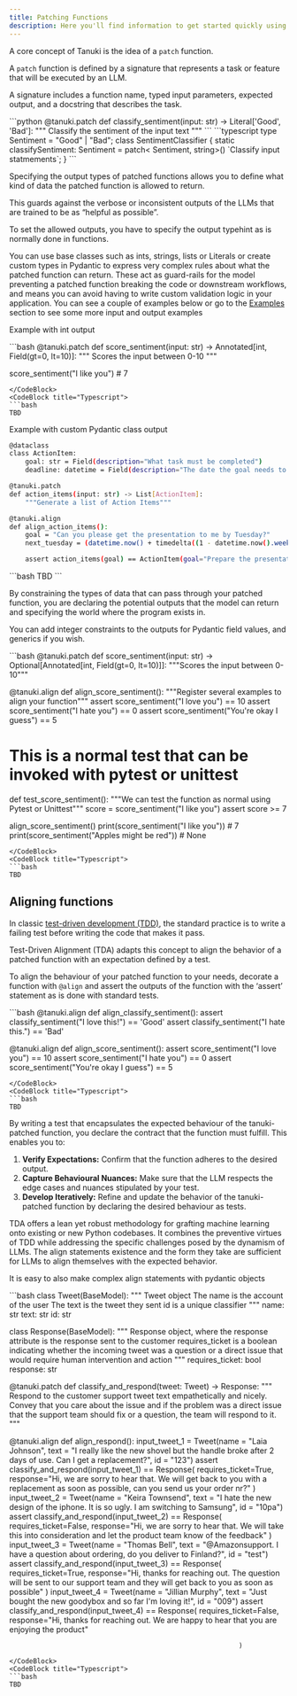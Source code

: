 ```yaml
---
title: Patching Functions
description: Here you'll find information to get started quickly using Tanuki.
---
```


A core concept of Tanuki is the idea of a `patch` function.

A `patch` function is defined by a signature that represents a task or feature that will be executed by an LLM.

A signature includes a function name, typed input parameters, expected output, and a docstring that describes the task.

<CodeBlocks>
    <CodeBlock title="Python">
    ```python
    @tanuki.patch
    def classify_sentiment(input: str) -> Literal['Good', 'Bad']:
        """
        Classify the sentiment of the input text
        """
    ```
    </CodeBlock>
    <CodeBlock title="Typescript">
    ```typescript
    type Sentiment = "Good" | "Bad";
    class SentimentClassifier {
        static classifySentiment: Sentiment  = patch< Sentiment, string>()
            `Classify input statmements`;
    }
    ```
    </CodeBlock>
</CodeBlocks>

Specifying the output types of patched functions allows you to define what kind of data the patched function is allowed to return.

This guards against the verbose or inconsistent outputs of the LLMs that are trained to be as “helpful as possible”.

To set the allowed outputs, you have to specify the output typehint as is normally done in functions.

You can use base classes such as ints, strings, lists or Literals or create custom types in Pydantic to express very complex rules about what the patched function can return. These act as guard-rails for the model preventing a patched function breaking the code or downstream workflows, and means you can avoid having to write custom validation logic in your application. You can see a couple of examples below or go to the [Examples](placeholder_url) section to see some more input and output examples

Example with int output

<CodeBlocks>
  <CodeBlock title="Python">
  ```bash
  @tanuki.patch
  def score_sentiment(input: str) -> Annotated[int, Field(gt=0, lt=10)]:
    """
    Scores the input between 0-10
    """

  score_sentiment("I like you") # 7
  ```
  </CodeBlock>
  <CodeBlock title="Typescript">
  ```bash
  TBD
  ```
  </CodeBlock>

</CodeBlocks>

Example with custom Pydantic class output
<CodeBlocks>
  <CodeBlock title="Python">
  ```bash
  @dataclass
  class ActionItem:
      goal: str = Field(description="What task must be completed")
      deadline: datetime = Field(description="The date the goal needs to be achieved")

  @tanuki.patch
  def action_items(input: str) -> List[ActionItem]:
      """Generate a list of Action Items"""

  @tanuki.align
  def align_action_items():
      goal = "Can you please get the presentation to me by Tuesday?"
      next_tuesday = (datetime.now() + timedelta((1 - datetime.now().weekday() + 7) % 7)).replace(hour=0, minute=0, second=0, microsecond=0)

      assert action_items(goal) == ActionItem(goal="Prepare the presentation", deadline=next_tuesday)
  ```
  </CodeBlock>
  <CodeBlock title="Typescript">
  ```bash
  TBD
  ```
  </CodeBlock>

</CodeBlocks>

By constraining the types of data that can pass through your patched function, you are declaring the potential outputs that the model can return and specifying the world where the program exists in.

You can add integer constraints to the outputs for Pydantic field values, and generics if you wish.

<CodeBlocks>
  <CodeBlock title="Python">
  ```bash
  @tanuki.patch
  def score_sentiment(input: str) -> Optional[Annotated[int, Field(gt=0, lt=10)]]:
      """Scores the input between 0-10"""

  @tanuki.align
  def align_score_sentiment():
      """Register several examples to align your function"""
      assert score_sentiment("I love you") == 10
      assert score_sentiment("I hate you") == 0
      assert score_sentiment("You're okay I guess") == 5

  # This is a normal test that can be invoked with pytest or unittest
  def test_score_sentiment():
      """We can test the function as normal using Pytest or Unittest"""
      score = score_sentiment("I like you") 
      assert score >= 7


  align_score_sentiment()
  print(score_sentiment("I like you")) # 7
  print(score_sentiment("Apples might be red")) # None
  ```
  </CodeBlock>
  <CodeBlock title="Typescript">
  ```bash
  TBD
  ```
  </CodeBlock>

</CodeBlocks>



## Aligning functions

In classic [test-driven development (TDD)](https://en.wikipedia.org/wiki/Test-driven_development), the standard practice is to write a failing test before writing the code that makes it pass. 

Test-Driven Alignment (TDA) adapts this concept to align the behavior of a patched function with an expectation defined by a test.

To align the behaviour of your patched function to your needs, decorate a function with `@align` and assert the outputs of the function with the ‘assert’ statement as is done with standard tests.

<CodeBlocks>
  <CodeBlock title="Python">
  ```bash
  @tanuki.align 
  def align_classify_sentiment(): 
      assert classify_sentiment("I love this!") == 'Good' 
      assert classify_sentiment("I hate this.") == 'Bad'

  @tanuki.align
  def align_score_sentiment():
      assert score_sentiment("I love you") == 10
      assert score_sentiment("I hate you") == 0
      assert score_sentiment("You're okay I guess") == 5
  ```
  </CodeBlock>
  <CodeBlock title="Typescript">
  ```bash
  TBD
  ```
  </CodeBlock>

</CodeBlocks>


By writing a test that encapsulates the expected behaviour of the tanuki-patched function, you declare the contract that the function must fulfill. This enables you to:

1. **Verify Expectations:** Confirm that the function adheres to the desired output. 
2. **Capture Behavioural Nuances:** Make sure that the LLM respects the edge cases and nuances stipulated by your test.
3. **Develop Iteratively:** Refine and update the behavior of the tanuki-patched function by declaring the desired behaviour as tests.

TDA offers a lean yet robust methodology for grafting machine learning onto existing or new Python codebases. It combines the preventive virtues of TDD while addressing the specific challenges posed by the dynamism of LLMs. The align statements existence and the form they take are sufficient for LLMs to align themselves with the expected behavior.

It is easy to also make complex align statements with pydantic objects

<CodeBlocks>
  <CodeBlock title="Python">
  ```bash
  class Tweet(BaseModel):
      """
      Tweet object
      The name is the account of the user
      The text is the tweet they sent
      id is a unique classifier
      """
      name: str
      text: str
      id: str

  class Response(BaseModel):
      """
      Response object, where the response attribute is the response sent to the customer
      requires_ticket is a boolean indicating whether the incoming tweet was a question or a direct issue
      that would require human intervention and action
      """
      requires_ticket: bool 
      response: str 

  @tanuki.patch
  def classify_and_respond(tweet: Tweet) -> Response:
      """
      Respond to the customer support tweet text empathetically and nicely. 
      Convey that you care about the issue and if the problem was a direct issue that the support team should fix or a question, the team will respond to it. 
      """

  @tanuki.align
  def align_respond():
      input_tweet_1 = Tweet(name = "Laia Johnson",
                            text = "I really like the new shovel but the handle broke after 2 days of use. Can I get a replacement?",
                            id = "123")
      assert classify_and_respond(input_tweet_1) == Response(
                                                              requires_ticket=True, 
                                                              response="Hi, we are sorry to hear that. We will get back to you with a replacement as soon as possible, can you send us your order nr?"
                                                              )
      input_tweet_2 = Tweet(name = "Keira Townsend",
                            text = "I hate the new design of the iphone. It is so ugly. I am switching to Samsung",
                            id = "10pa")
      assert classify_and_respond(input_tweet_2) == Response(
                                                              requires_ticket=False, 
                                                              response="Hi, we are sorry to hear that. We will take this into consideration and let the product team know of the feedback"
                                                              )
      input_tweet_3 = Tweet(name = "Thomas Bell",
                            text = "@Amazonsupport. I have a question about ordering, do you deliver to Finland?",
                            id = "test")
      assert classify_and_respond(input_tweet_3) == Response(
                                                              requires_ticket=True, 
                                                              response="Hi, thanks for reaching out. The question will be sent to our support team and they will get back to you as soon as possible"
                                                              )
      input_tweet_4 = Tweet(name = "Jillian Murphy",
                            text = "Just bought the new goodybox and so far I'm loving it!",
                            id = "009")
      assert classify_and_respond(input_tweet_4) == Response(
                                                              requires_ticket=False, 
                                                              response="Hi, thanks for reaching out. We are happy to hear that you are enjoying the product"

                                                              )
  ```
  </CodeBlock>
  <CodeBlock title="Typescript">
  ```bash
  TBD
  ```
  </CodeBlock>

</CodeBlocks>